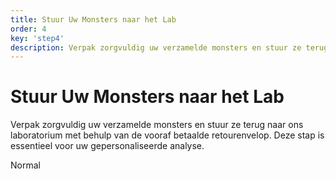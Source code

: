 ```yaml
---
title: Stuur Uw Monsters naar het Lab
order: 4
key: 'step4'
description: Verpak zorgvuldig uw verzamelde monsters en stuur ze terug naar ons laboratorium met behulp van de vooraf betaalde retourenvelop. Deze stap is essentieel voor uw gepersonaliseerde analyse.
---
```


# Stuur Uw Monsters naar het Lab

Verpak zorgvuldig uw verzamelde monsters en stuur ze terug naar ons laboratorium met behulp van de vooraf betaalde retourenvelop. Deze stap is essentieel voor uw gepersonaliseerde analyse.

<userStyle>Normal</userStyle>
